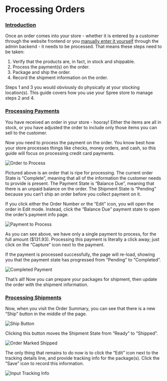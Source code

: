 # Processing Orders

### [Introduction](processing-orders.md#introduction) <a id="introduction"></a>

Once an order comes into your store - whether it is entered by a customer through the website frontend or you [manually enter it yourself](manual-order-entry.md) through the admin backend - it needs to be processed. That means these steps need to be taken:

1. Verify that the products are, in fact, in stock and shippable.
2. Process the payment\(s\) on the order.
3. Package and ship the order.
4. Record the shipment information on the order.

Steps 1 and 3 you would obviously do physically at your stocking location\(s\). This guide covers how you use your Spree store to manage steps 2 and 4.

### [Processing Payments](processing-orders.md#processing-payments) <a id="processing-payments"></a>

You have received an order in your store - hooray! Either the items are all in stock, or you have adjusted the order to include only those items you can sell to the customer.

Now you need to process the payment on the order. You know best how your store processes things like checks, money orders, and cash, so this guide will focus on processing credit card payments.

![Order to Process](..//images/image%20%2876%29.png)

Pictured above is an order that is ripe for processing. The current order State is “Complete”, meaning that all of the information the customer needs to provide is present. The Payment State is “Balance Due”, meaning that there is an unpaid balance on the order. The Shipment State is “Pending” because you can’t ship an order before you collect payment on it.

If you click either the Order Number or the “Edit” icon, you will open the order in Edit mode. Instead, click the “Balance Due” payment state to open the order’s payment info page.

![Payment to Process](..//images/image%20%2897%29.png)

As you can see above, we have only a single payment to process, for the full amount \($131.93\). Processing this payment is literally a click away; just click on the “Capture” icon next to the payment.

If the payment is processed successfully, the page will re-load, showing you that the payment state has progressed from “Pending” to “Completed”.

![Completed Payment](..//images/image%20%2875%29.png)

That’s all! Now you can prepare your packages for shipment, then update the order with the shipment information.

### [Processing Shipments](processing-orders.md#processing-shipments) <a id="processing-shipments"></a>

Now, when you visit the Order Summary, you can see that there is a new “Ship” button in the middle of the page.

![Ship Button](..//images/image%20%2882%29.png)

Clicking this button moves the Shipment State from “Ready” to “Shipped”.

![Order Marked Shipped](..//images/image%20%28103%29.png)

The only thing that remains to do now is to click the “Edit” icon next to the tracking details line, and provide tracking info for the package\(s\). Click the “Save” icon to record this information.

![Input Tracking Info](..//images/image%20%2878%29.png)

